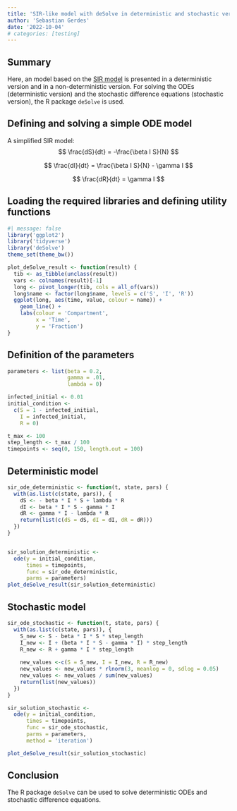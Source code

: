 ```yaml
---
title: 'SIR-like model with deSolve in deterministic and stochastic version'
author: 'Sebastian Gerdes'
date: '2022-10-04'
# categories: [testing]
---
```


## Summary

Here, an model based on the [SIR model](https://en.wikipedia.org/wiki/Compartmental_models_in_epidemiology#The_SIR_model) is presented in a deterministic version and in a non-deterministic version. For solving the ODEs (deterministic version) and the stochastic difference equations (stochastic version), the R package `deSolve` is used.

## Defining and solving a simple ODE model

A simplified SIR model: $$ \frac{dS}{dt} = -\frac{\beta I S}{N} $$

$$ \frac{dI}{dt} = \frac{\beta I S}{N} - \gamma I $$

$$ \frac{dR}{dt} = \gamma I $$

## Loading the required libraries and defining utility functions

```r
#| message: false
library('ggplot2')
library('tidyverse')
library('deSolve')
theme_set(theme_bw())
```

```r
plot_deSolve_result <- function(result) {
  tib <- as_tibble(unclass(result))  
  vars <- colnames(result)[-1]
  long <- pivot_longer(tib, cols = all_of(vars))
  long$name <- factor(long$name, levels = c('S', 'I', 'R'))
  ggplot(long, aes(time, value, colour = name)) + 
    geom_line() + 
    labs(colour = 'Compartment', 
         x = 'Time',
         y = 'Fraction')
}
```

## Definition of the parameters

```r
parameters <- list(beta = 0.2, 
                   gamma = .01,
                   lambda = 0)

infected_initial <- 0.01
initial_condition <- 
  c(S = 1 - infected_initial,
    I = infected_initial,
    R = 0)

t_max <- 100
step_length <- t_max / 100
timepoints <- seq(0, 150, length.out = 100)

```

## Deterministic model

```r
sir_ode_deterministic <- function(t, state, pars) {
  with(as.list(c(state, pars)), {
    dS <- - beta * I * S + lambda * R
    dI <- beta * I * S - gamma * I
    dR <- gamma * I - lambda * R
    return(list(c(dS = dS, dI = dI, dR = dR)))
  }) 
}


sir_solution_deterministic <- 
  ode(y = initial_condition, 
      times = timepoints,
      func = sir_ode_deterministic,
      parms = parameters)
plot_deSolve_result(sir_solution_deterministic)


```

## Stochastic model

```r
sir_ode_stochastic <- function(t, state, pars) {
  with(as.list(c(state, pars)), {
    S_new <- S - beta * I * S * step_length
    I_new <- I + (beta * I * S - gamma * I) * step_length
    R_new <- R + gamma * I * step_length
    
    new_values <-c(S = S_new, I = I_new, R = R_new)
    new_values <- new_values * rlnorm(3, meanlog = 0, sdlog = 0.05)
    new_values <- new_values / sum(new_values)
    return(list(new_values))
  })
}

sir_solution_stochastic <- 
  ode(y = initial_condition, 
      times = timepoints,
      func = sir_ode_stochastic,
      parms = parameters, 
      method = 'iteration')

plot_deSolve_result(sir_solution_stochastic)
```

## Conclusion

The R package `deSolve` can be used to solve deterministic ODEs and stochastic difference equations.
